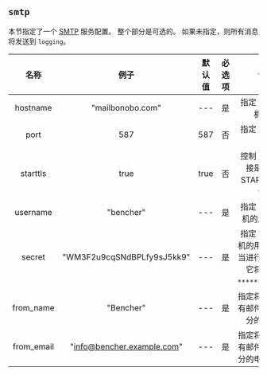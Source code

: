 ## `smtp`

本节指定了一个 [SMTP](https://en.wikipedia.org/wiki/Simple_Mail_Transfer_Protocol) 服务配置。
整个部分是可选的。
如果未指定，则所有消息将发送到 `logging`。

|    名称    |            例子            | 默认值 | 必选项 |                                说明                                 |
| :--------: | :------------------------: | :----: | :----: | :-----------------------------------------------------------------: |
|  hostname  |      "mailbonobo.com"      |  ---   |   是   |                         指定 SMTP 主机名。                          |
|    port    |            587             |  587   |   否   |                          指定 SMTP 端口。                           |
|  starttls  |            true            |  true  |   否   |               控制 SMTP 连接是否使用 STARTTLS 协议。                |
|  username  |         "bencher"          |  ---   |   是   |                      指定 SMTP 主机的用户名。                       |
|   secret   | "WM3F2u9cqSNdBPLfy9sJ5kk9" |  ---   |   是   | 指定 SMTP 主机的用户密钥。当进行记录时，它将显示为 `************`。 |
| from_name  |         "Bencher"          |  ---   |   是   |               指定将出现在所有邮件发件人部分的名称。                |
| from_email | "info@bencher.example.com" |  ---   |   是   |             指定将出现在所有邮件发件人部分的电子邮件。              |
